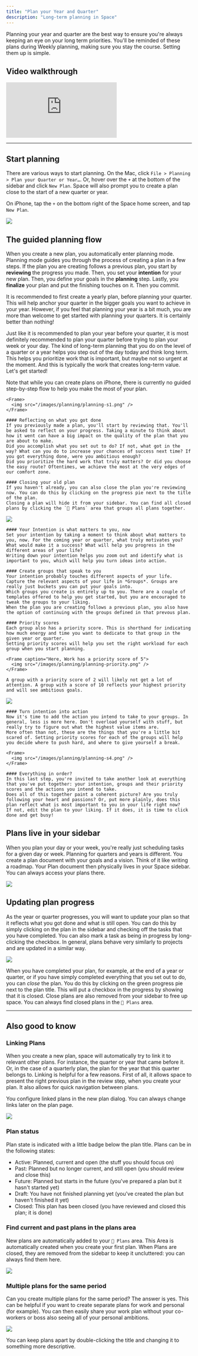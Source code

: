 ```yaml
---
title: "Plan your Year and Quarter"
description: "Long-term planning in Space"
---
```


Planning your year and quarter are the best way to ensure you're always keeping an eye on your long term priorities. 
You'll be reminded of these plans during Weekly planning, making sure you stay the course. Setting them up is simple.

## Video walkthrough

<iframe
  className="w-full aspect-video rounded-xl"
  src="https://www.youtube.com/embed/SkFs-9-nDys"
  title="YouTube video player"
  frameBorder="0"
  allow="accelerometer; autoplay; clipboard-write; encrypted-media; gyroscope; picture-in-picture"
  allowFullScreen
  style={{ width: '100%', borderRadius: '0.5rem' }}
></iframe>

---

## Start planning

There are various ways to start planning. On the Mac, click `File > Planning > Plan your Quarter or Year…`. 
Or, hover over the `+` at the bottom of the sidebar and click `New Plan`. 
Space will also prompt you to create a plan close to the start of a new quarter or year.

On iPhone, tap the `+` on the bottom right of the Space home screen, and tap `New Plan`.

<Frame caption="Create a new plan from the sidebar">
  <img src="/images/planning/plans-new.png" />
</Frame>

## The guided planning flow

When you create a new plan, you automatically enter planning mode. Planning mode guides you through the process of creating a plan in a few steps.
If the plan you are creating follows a previous plan, you start by **reviewing** the progress you made. Then, you set your **intention** for your new plan.
Then, you define your goals in the **planning** step. Lastly, you **finalize** your plan and put the finishing touches on it. Then you commit.

It is recommended to first create a yearly plan, before planning your quarter. This will help anchor your quarter in the bigger goals you want to achieve in your year.
However, if you feel that planning your year is a bit much, you are more than welcome to get started with planning your quarters. It is certainly better than nothing!

Just like it is recommended to plan your year before your quarter, it is most definitely recommended to plan your quarter before trying to plan your week or your day.
The kind of long-term planning that you do on the level of a quarter or a year helps you step out of the day today and think long term. This helps you prioritize work that is important, but maybe not so urgent at the moment.
And this is typically the work that creates long-term value. Let's get started!

<Warning>Note that while you can create plans on iPhone, there is currently no guided step-by-step flow to help you make the most of your plan.</Warning>

<Steps>
  <Step title="Review" id="step-1">

    <Frame>
      <img src="/images/planning/planning-s1.png" />
    </Frame>

    #### Reflecting on what you got done
    If you previously made a plan, you'll start by reviewing that. You'll be asked to reflect on your progress. Taking a minute to think about how it went can have a big impact on the quality of the plan that you are about to make.
    Did you accomplish what you set out to do? If not, what got in the way? What can you do to increase your chances of success next time? If you got everything done, were you ambitious enough?
    Did you prioritize the hard work that truly matters? Or did you choose the easy route? Oftentimes, we achieve the most at the very edges of our comfort zone.

    #### Closing your old plan
    If you haven't already, you can also close the plan you're reviewing now. You can do this by clicking on the progress pie next to the title of the plan.
    Closing a plan will hide it from your sidebar. You can find all closed plans by clicking the `🎯 Plans` area that groups all plans together.
  </Step>

  <Step title="Intention">
    <Frame>
      <img src="/images/planning/planning-s2.png" />
    </Frame>

    #### Your Intention is what matters to you, now
    Set your intention by taking a moment to think about what matters to you, now. For the coming year or quarter, what truly motivates you?
    What would make it a success? What will help you progress in the different areas of your life? 
    Writing down your intention helps you zoom out and identify what is important to you, which will help you turn ideas into action.

    #### Create groups that speak to you
    Your intention probably touches different aspects of your life. Capture the relevant aspects of your life in *Groups*. Groups are really just buckets you can put your goals into.
    Which groups you create is entirely up to you. There are a couple of templates offered to help you get started, but you are encouraged to tweak the groups to your liking. 
    When the plan you are creating follows a previous plan, you also have the option of continuing with the groups defined in that prevous plan.

    #### Priority scores
    Each group also has a priority score. This is shorthand for indicating how much energy and time you want to dedicate to that group in the given year or quarter.
    Setting priority scores will help you set the right workload for each group when you start planning.

    <Frame caption="Here, Work has a priority score of 5">
      <img src="/images/planning/planning-priority.png" />
    </Frame>
    
    A group with a priority score of 2 will likely not get a lot of attention. A group with a score of 10 reflects your highest priority and will see ambitious goals.
    

  </Step>

  <Step title="Plan">
    <Frame>
      <img src="/images/planning/planning-s3.png" />
    </Frame>

    #### Turn intention into action
    Now it's time to add the action you intend to take to your groups. In general, less is more here. Don't overload yourself with stuff, but really try to figure out what the highest value items are.
    More often than not, these are the things that you're a little bit scared of. Setting priority scores for each of the groups will help you decide where to push hard, and where to give yourself a break.

    
  </Step>

  <Step title="Finalize">

    <Frame>
      <img src="/images/planning/planning-s4.png" />
    </Frame>

    #### Everything in order?
    In this last step, you're invited to take another look at everything that you've put together: your intention, groups and their priority scores and the actions you intend to take.
    Does all of this together paint a coherent picture? Are you truly following your heart and passions? Or, put more plainly, does this plan reflect what is most important to you in your life right now?
    If not, edit the plan to your liking. If it does, it is time to click done and get busy!


  </Step>
</Steps>

## Plans live in your sidebar

When you plan your day or your week, you're really just scheduling tasks for a given day or week. Planning for quarters and years is different. 
You create a plan document with your goals and a vision. Think of it like writing a roadmap. 
Your Plan document then physically lives in your Space sidebar. You can always access your plans there.

<Frame caption="Yearly and Quarterly plans live in the sidebar">
  <img src="/images/planning/plans-sidebar.png" />
</Frame>

## Updating plan progress

As the year or quarter progresses, you will want to update your plan so that it reflects what you got done and what is still open. You can do this by simply clicking on the plan in the sidebar and checking off the tasks that you have completed.
You can also mark a task as being in progress by long-clicking the checkbox. In general, plans behave very similarly to projects and are updated in a similar way.

<Frame caption="A closed plan">
  <img src="/images/planning/plan-closed.png" />
</Frame>

When you have completed your plan, for example, at the end of a year or quarter, or if you have simply completed everything that you set out to do, you can *close* the plan. You do this by clicking on the green progress pie next to the plan title.
This will put a checkbox in the progress by showing that it is closed. Close plans are also removed from your sidebar to free up space. You can always find closed plans in the `🎯 Plans` area.

---

## Also good to know

### Linking Plans

When you create a new plan, space will automatically try to link it to relevant other plans. For instance, the quarter or year that came before it. Or, in the case of a quarterly plan, the plan for the year that this quarter belongs to.
Linking is helpful for a few reasons. First of all, it allows space to present the right previous plan in the review step, when you create your plan. It also allows for quick navigation between plans.

You configure linked plans in the new plan dialog. You can always change links later on the plan page.

<Frame caption="Linked plans: click the name to navigate to the linked plan, click the link icon to change what plan is linked">
  <img src="/images/planning/plans-linked.png" />
</Frame>

### Plan status

Plan state is indicated with a little badge below the plan title. Plans can be in the following states:

- Active: Planned, current and open (the stuff you should focus on)
- Past: Planned but no longer current, and still open (you should review and close this)
- Future: Planned but starts in the future (you've prepared a plan but it hasn't started yet)
- Draft: You have not finished planning yet (you've created the plan but haven't finished it yet)
- Closed: This plan has been closed (you have reviewed and closed this plan; it is done)

### Find current and past plans in the plans area

New plans are automatically added to your `🎯 Plans` area. This Area is automatically created when you create your first plan.
When Plans are closed, they are removed from the sidebar to keep it uncluttered: you can always find them here.

<Frame caption="All your plans gathered in one place">
  <img src="/images/planning/plans-area.png" />
</Frame>

### Multiple plans for the same period

Can you create multiple plans for the same period? The answer is yes. This can be helpful if you want to create separate plans for work and personal (for example). 
You can then easily share your work plan without your co-workers or boss also seeing all of your personal ambitions.

<Frame caption="You can create multiple plans for the same period">
  <img src="/images/planning/plan-names.png" />
</Frame>

You can keep plans apart by double-clicking the title and changing it to something more descriptive.